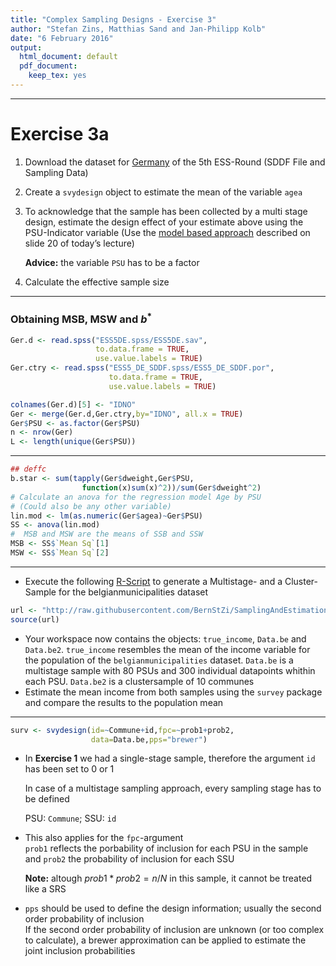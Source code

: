 ```yaml
---
title: "Complex Sampling Designs - Exercise 3"
author: "Stefan Zins, Matthias Sand and Jan-Philipp Kolb"
date: "6 February 2016"
output:
  html_document: default
  pdf_document:
    keep_tex: yes
---
```


***
# Exercise 3a
 1. Download the dataset for [Germany](http://www.europeansocialsurvey.org/data/country.html?c=germany) of the 5th ESS-Round (SDDF File and Sampling Data)
 2. Create a `svydesign` object to estimate the mean of the variable `agea`
 3. To acknowledge that the sample has been collected by a multi stage design, estimate the design effect of your estimate above using the PSU-Indicator variable (Use the [model based approach](https://github.com/BernStZi/SamplingAndEstimation/blob/short/lecture/part_2.pdf) described on slide 20 of today's lecture)
 
    **Advice:** the variable `PSU` has to be a factor  
 4. Calculate the effective sample size
 
***

### Obtaining MSB, MSW and $b^{*}$

```r
Ger.d <- read.spss("ESS5DE.spss/ESS5DE.sav",
                   to.data.frame = TRUE,
                   use.value.labels = TRUE)
Ger.ctry <- read.spss("ESS5_DE_SDDF.spss/ESS5_DE_SDDF.por",
                      to.data.frame = TRUE, 
                      use.value.labels = TRUE)

colnames(Ger.d)[5] <- "IDNO"
Ger <- merge(Ger.d,Ger.ctry,by="IDNO", all.x = TRUE)
Ger$PSU <- as.factor(Ger$PSU)
n <- nrow(Ger)
L <- length(unique(Ger$PSU))
```

***
```r
## deffc
b.star <- sum(tapply(Ger$dweight,Ger$PSU,
                function(x)sum(x)^2))/sum(Ger$dweight^2)
# Calculate an anova for the regression model Age by PSU 
# (Could also be any other variable)
lin.mod <- lm(as.numeric(Ger$agea)~Ger$PSU)
SS <- anova(lin.mod) 
#  MSB and MSW are the means of SSB and SSW
MSB <- SS$`Mean Sq`[1]
MSW <- SS$`Mean Sq`[2]
```
***

- Execute the following [R-Script](https://raw.githubusercontent.com/BernStZi/SamplingAndEstimation/short/tutorial/Samples_for_EX3b.R) to generate a Multistage- and a Cluster- Sample for the belgianmunicipalities dataset
```r
url <- "http://raw.githubusercontent.com/BernStZi/SamplingAndEstimation/short/tutorial/Samples_for_EX3b.R"
source(url)
```
- Your workspace now contains the objects: `true_income`, `Data.be` and `Data.be2`. `true_income` resembles the  mean of the income variable for the population of the `belgianmunicipalities` dataset. `Data.be` is a multistage sample with 80 PSUs and 300 individual datapoints whithin each PSU. `Data.be2` is a clustersample of 10 communes
- Estimate the mean income from both samples using the `survey` package and compare the results to the population mean

***
```r
surv <- svydesign(id=~Commune+id,fpc=~prob1+prob2, 
                  data=Data.be,pps="brewer")
```

- In **Exercise 1**  we had a single-stage sample, therefore the argument `id` has been set to 0 or 1  

   In case of a multistage sampling approach, every sampling stage has to be defined  
   
   PSU: `Commune`; SSU: `id`  
    
- This also applies for the `fpc`-argument  
   `prob1` reflects the porbability of inclusion for each PSU in the sample and `prob2` the probability of inclusion for each SSU
   
   **Note:** altough $prob1*prob2=n/N$ in this sample, it cannot be treated like a SRS  
   
-  `pps` should be used to define the design information; usually the second order probability of inclusion  
   If the second order probability of inclusion are unknown (or too complex to calculate), a brewer approximation can be applied to estimate the joint inclusion probabilities








